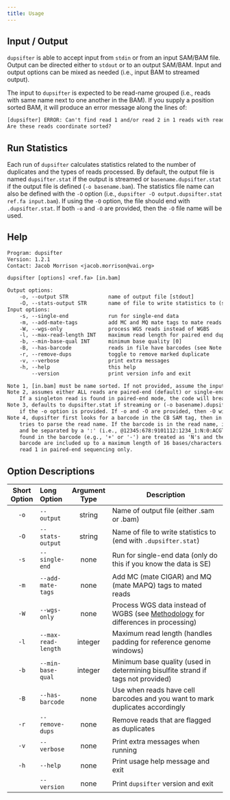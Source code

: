 ```yaml
---
title: Usage
---
```


## Input / Output

`dupsifter` is able to accept input from `stdin` or from an input SAM/BAM file. Output can be directed either to
`stdout` or to an output SAM/BAM. Input and output options can be mixed as needed (i.e., input BAM to streamed output).

:::{.callout-note}
The input to `dupsifter` is expected to be read-name grouped (i.e., reads with same name next to one another in
the BAM). If you supply a position sorted BAM, it will produce an error message along the lines of:
```default
[dupsifter] ERROR: Can't find read 1 and/or read 2 in 1 reads with read ID: <name of read>.
Are these reads coordinate sorted?
```
:::

## Run Statistics

Each run of `dupsifter` calculates statistics related to the number of duplicates and the types of reads processed. By
default, the output file is named `dupsifter.stat` if the output is streamed or `basename.dupsifter.stat` if the output
file is defined (`-o basename.bam`). The statistics file name can also be defined with the `-O` option (i.e.,
`dupsifter -O output.dupsifter.stat ref.fa input.bam`). If using the `-O` option, the file should end with
`.dupsifter.stat`. If both `-o` and `-O` are provided, then the `-O` file name will be used.

## Help

```default
Program: dupsifter
Version: 1.2.1
Contact: Jacob Morrison <jacob.morrison@vai.org>

dupsifter [options] <ref.fa> [in.bam]

Output options:
    -o, --output STR             name of output file [stdout]
    -O, --stats-output STR       name of file to write statistics to (see Note 3 for details)
Input options:
    -s, --single-end             run for single-end data
    -m, --add-mate-tags          add MC and MQ mate tags to mate reads
    -W, --wgs-only               process WGS reads instead of WGBS
    -l, --max-read-length INT    maximum read length for paired end duplicate-marking [10000]
    -b, --min-base-qual INT      minimum base quality [0]
    -B, --has-barcode            reads in file have barcodes (see Note 4 for details)
    -r, --remove-dups            toggle to remove marked duplicate
    -v, --verbose                print extra messages
    -h, --help                   this help
        --version                print version info and exit

Note 1, [in.bam] must be name sorted. If not provided, assume the input is stdin.
Note 2, assumes either ALL reads are paired-end (default) or single-end.
    If a singleton read is found in paired-end mode, the code will break nicely.
Note 3, defaults to dupsifter.stat if streaming or (-o basename).dupsifter.stat
    if the -o option is provided. If -o and -O are provided, then -O will be used.
Note 4, dupsifter first looks for a barcode in the CB SAM tag, then in the CR SAM tag, then
    tries to parse the read name. If the barcode is in the read name, it must be the last element
    and be separated by a ':' (i.e., @12345:678:9101112:1234_1:N:0:ACGTACGT). Any separators
    found in the barcode (e.g., '+' or '-') are treated as 'N's and the additional parts of the
    barcode are included up to a maximum length of 16 bases/characters. Barcodes are taken from
    read 1 in paired-end sequencing only.
```

## Option Descriptions

:::{.column-page-inset-right}
| Short Option |     Long Option     | Argument Type | Description                                                                        |
|:------------:|:--------------------|:-------------:|------------------------------------------------------------------------------------|
|    `-o`      | `--output`          |    string     | Name of output file (either .sam or .bam)                                          |
|    `-O`      | `--stats-output`    |    string     | Name of file to write statistics to (end with `.dupsifter.stat`)                   |
|    `-s`      | `--single-end`      |     none      | Run for single-end data (only do this if you know the data is SE)                  |
|    `-m`      | `--add-mate-tags`   |     none      | Add MC (mate CIGAR) and MQ (mate MAPQ) tags to mated reads                         |
|    `-W`      | `--wgs-only`        |     none      | Process WGS data instead of WGBS (see [Methodology](methodology.qmd) for differences in processing) |
|    `-l`      | `--max-read-length` |    integer    | Maximum read length (handles padding for reference genome windows)                 |
|    `-b`      | `--min-base-qual`   |    integer    | Minimum base quality (used in determining bisulfite strand if tags not provided)   |
|    `-B`      | `--has-barcode`     |     none      | Use when reads have cell barcodes and you want to mark duplicates accordingly      |
|    `-r`      | `--remove-dups`     |     none      | Remove reads that are flagged as duplicates                                        |
|    `-v`      | `--verbose`         |     none      | Print extra messages when running                                                  |
|    `-h`      | `--help`            |     none      | Print usage help message and exit                                                  |
|              | `--version`         |     none      | Print `dupsifter` version and exit                                                 |
:::
